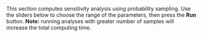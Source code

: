 
This section computes sensitivity analysis using probability sampling. Use the sliders below to choose the range of the parameters, then press the **Run** button. __Note:__ running analyses with greater number of samples will increase the total computing time.
